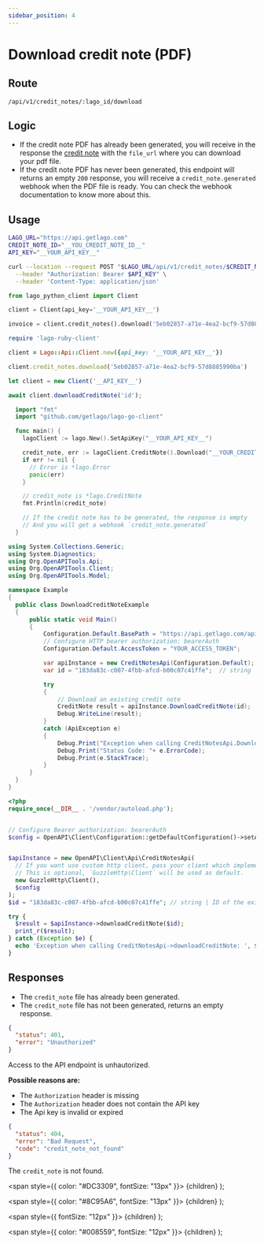 ```yaml
---
sidebar_position: 4
---
```



# Download credit note (PDF)

## Route

```curl title="POST"
/api/v1/credit_notes/:lago_id/download
```

## Logic

- If the credit note PDF has already been generated, you will receive in the response the [credit note](./credit-note-object) with the `file_url` where you can download your pdf file.
- If the credit note PDF has never been generated, this endpoint will returns an empty `200` response, you will receive a `credit_note.generated` webhook when the PDF file is ready.
  You can check the webhook documentation to know more about this.


## Usage

<Tabs groupId="prog-language">
  <TabItem value="curl" label="Curl" default>

  ```bash
  LAGO_URL="https://api.getlago.com"
  CREDIT_NOTE_ID="__YOU_CREDIT_NOTE_ID__"
  API_KEY="__YOUR_API_KEY__"

  curl --location --request POST "$LAGO_URL/api/v1/credit_notes/$CREDIT_NOTE_ID/download" \
    --header "Authorization: Bearer $API_KEY" \
    --header 'Content-Type: application/json'
  ```
  </TabItem>

  <TabItem value="python" label="Python">

  ```python
  from lago_python_client import Client

  client = Client(api_key='__YOUR_API_KEY__')

  invoice = client.credit_notes().download('5eb02857-a71e-4ea2-bcf9-57d8885990ba')
  ```
  </TabItem>

  <TabItem value="ruby" label="Ruby">

  ```ruby
  require 'lago-ruby-client'

  client = Lago::Api::Client.new({api_key: '__YOUR_API_KEY__'})

  client.credit_notes.download('5eb02857-a71e-4ea2-bcf9-57d8885990ba')
  ```
  </TabItem>

  <TabItem value="javascript" label="Javascript">

  ```javascript
  let client = new Client('__API_KEY__')

  await client.downloadCreditNote('id');
  ```
  </TabItem>

  <TabItem value="go" label="Go">

  ```go
    import "fmt"
    import "github.com/getlago/lago-go-client"

    func main() {
      lagoClient := lago.New().SetApiKey("__YOUR_API_KEY__")

      credit_note, err := lagoClient.CreditNote().Download("__YOUR_CREDIT_NOTE_ID__")
      if err != nil {
        // Error is *lago.Error
        panic(err)
      }

      // credit_note is *lago.CreditNote
      fmt.Println(credit_note)

      // If the credit note has to be generated, the response is empty
      // And you will get a webhook `credit_note.generated`
    }
  ```

  </TabItem>

  <TabItem value="csharp" label="C#">

  ```csharp
using System.Collections.Generic;
using System.Diagnostics;
using Org.OpenAPITools.Api;
using Org.OpenAPITools.Client;
using Org.OpenAPITools.Model;

namespace Example
{
    public class DownloadCreditNoteExample
    {
        public static void Main()
        {
            Configuration.Default.BasePath = "https://api.getlago.com/api/v1";
            // Configure HTTP bearer authorization: bearerAuth
            Configuration.Default.AccessToken = "YOUR_ACCESS_TOKEN";

            var apiInstance = new CreditNotesApi(Configuration.Default);
            var id = "183da83c-c007-4fbb-afcd-b00c07c41ffe";  // string | ID of the existing Lago Credit note

            try
            {
                // Download an existing credit note
                CreditNote result = apiInstance.DownloadCreditNote(id);
                Debug.WriteLine(result);
            }
            catch (ApiException e)
            {
                Debug.Print("Exception when calling CreditNotesApi.DownloadCreditNote: " + e.Message );
                Debug.Print("Status Code: "+ e.ErrorCode);
                Debug.Print(e.StackTrace);
            }
        }
    }
}
  ```

  </TabItem>
  <TabItem value="php" label="PHP">

  ```php
<?php
require_once(__DIR__ . '/vendor/autoload.php');


// Configure Bearer authorization: bearerAuth
$config = OpenAPI\Client\Configuration::getDefaultConfiguration()->setAccessToken('YOUR_ACCESS_TOKEN');


$apiInstance = new OpenAPI\Client\Api\CreditNotesApi(
    // If you want use custom http client, pass your client which implements `GuzzleHttp\ClientInterface`.
    // This is optional, `GuzzleHttp\Client` will be used as default.
    new GuzzleHttp\Client(),
    $config
);
$id = "183da83c-c007-4fbb-afcd-b00c07c41ffe"; // string | ID of the existing Lago Credit note

try {
    $result = $apiInstance->downloadCreditNote($id);
    print_r($result);
} catch (Exception $e) {
    echo 'Exception when calling CreditNotesApi->downloadCreditNote: ', $e->getMessage(), PHP_EOL;
}
  ```

  </TabItem>
</Tabs>

## Responses

<Tabs>
  <TabItem value="200" label="HTTP 200" default>

  * The `credit_note` file has already been generated.
  * The `credit_note` file has not been generated, returns an empty response.


  </TabItem>

  <TabItem value="401" label="HTTP 401">

  ```json
  {
    "status": 401,
    "error": "Unauthorized"
  }
  ```

  Access to the API endpoint is unhautorized.

  **Possible reasons are:**
  * The `Authorization` header is missing
  * The `Authorization` header does not contain the API key
  * The Api key is invalid or expired


  </TabItem>

  <TabItem value="404" label="HTTP 404">

  ```json
  {
    "status": 404,
    "error": "Bad Request",
    "code": "credit_note_not_found"
  }
  ```

  The `credit_note` is not found.
  </TabItem>
</Tabs>

  <span
    style={{
      color: "#DC3309",
      fontSize: "13px"
    }}>
    {children}
  </span>
);

  <span
    style={{
      color: "#8C95A6",
      fontSize: "13px"
    }}>
    {children}
  </span>
);

  <span
    style={{
      fontSize: "12px"
    }}>
    {children}
  </span>
);

  <span
    style={{
      color: "#008559",
      fontSize: "12px"
    }}>
    {children}
  </span>
);
